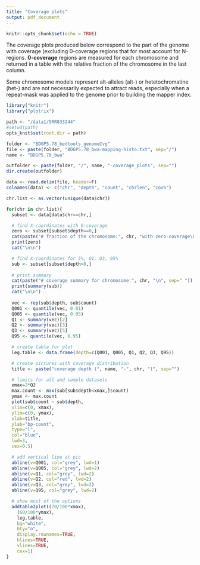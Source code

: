 ```yaml
---
title: "Coverage plots"
output: pdf_document
---
```


```r
knitr::opts_chunk$set(echo = TRUE)
```

The coverage plots produced below correspond to the part of the genome with coverage (excluding 0-coverage regions that for most account for N-regions. **0-coverage** regions are measured for each chromosome and returned in a table with the relative fraction of the chromosome in the last column.

Some chromosome models represent alt-alleles (alt-) or hetetochromatine (het-) and are not necessarily expected to attract reads, especially when a repeat-mask was applied to the genome prior to building the mapper index.

```r
library("knitr")
library("plotrix")

path <- "/data1/SRR833244"
#setwd(path)
opts_knit$set(root.dir = path)

folder <- "BDGP5.78_bedtools_genomeCvg"
file <- paste(folder, "BDGP5.78_bwa-mapping-histo.txt", sep="/")
name <- "BDGP5.78_bwa"

outfolder <- paste(folder, "/", name, "-coverage_plots", sep="")
dir.create(outfolder)
```

```r
data <- read.delim(file, header=F)
colnames(data) <- c("chr", "depth", "count", "chrlen", "cov%")

chr.list <- as.vector(unique(data$chr))

for(chr in chr.list){
  subset <- data[data$chr==chr,]

  # find X-coordinates with 0-coverage
  zero <- subset[subset$depth==0,]
  cat(paste("# fraction of the chromosome:", chr, "with zero-coverage\n", sep=" "))
  print(zero)
  cat("\n\n")

  # find X-coordinates for 5%, Q1, Q3, 95%
  sub <- subset[subset$depth>0,]
  
  # print summary
  cat(paste("# coverage summary for chromosome:", chr, "\n", sep=" "))
  print(summary(sub))
  cat("\n\n")
  
  vec <- rep(sub$depth, sub$count)
  Q001 <- quantile(vec, 0.01)
  Q005 <- quantile(vec, 0.05)
  Q1 <- summary(vec)[2]
  Q2 <- summary(vec)[3]
  Q3 <- summary(vec)[5]
  Q95 <- quantile(vec, 0.95)

  # create table for plot
  leg.table <- data.frame(depth=c(Q001, Q005, Q1, Q2, Q3, Q95))

  # create pictures with coverage distribution
  title <- paste("coverage depth (", name, "-", chr, ")", sep="")

  # limits for all and sample datasets
  xmax=2*Q2
  max.count <- max(sub[sub$depth<xmax,]$count)
  ymax <- max.count
  plot(sub$count ~ sub$depth, 
  xlim=c(0, xmax),
  ylim=c(0, ymax),
  xlab=title,
  ylab="bp-count", 
  type="l",
  col="blue",
  lwd=3,
  cex=0.5)

  # add vertical line at pic
  abline(v=Q001, col="grey", lwd=1)
  abline(v=Q005, col="grey", lwd=2)
  abline(v=Q1, col="grey", lwd=2)
  abline(v=Q2, col="red", lwd=2)
  abline(v=Q3, col="grey", lwd=2)
  abline(v=Q95, col="grey", lwd=2)

  # show most of the options
  addtable2plot((70/100*xmax), 
    (60/100*ymax), 
    leg.table,
    bg="white",
    bty="o", 
    display.rownames=TRUE,
    hlines=TRUE, 
    vlines=TRUE,
    cex=1)
}
```
